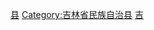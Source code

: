 {{Catnav|頁面分類|...|县级行政区|中国县份|吉林省县份}}
{{Catnav|頁面分類|...|吉林行政区划|吉林县级行政区|吉林省县份}}
{{Catnav|頁面分類|...|吉林市州|吉林地级市|四平|四平行政区划|四平区县市}}
{{catmore|伊通满族自治县|吉林省伊通满族自治县}}

[[Category:四平区县市|县]]
[[Category:吉林省民族自治县|Category:吉林省民族自治县]]
[[Category:中国满族自治县|吉]]